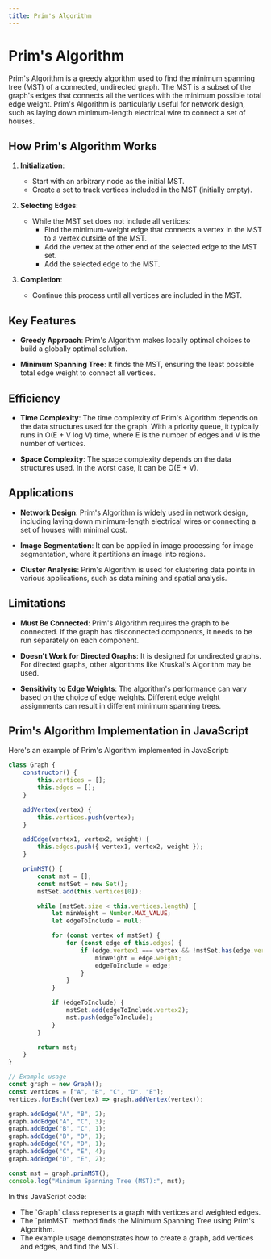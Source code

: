 ```yaml
---
title: Prim's Algorithm
---
```


# Prim's Algorithm

Prim's Algorithm is a greedy algorithm used to find the minimum spanning tree (MST) of a connected, undirected graph. The MST is a subset of the graph's edges that connects all the vertices with the minimum possible total edge weight. Prim's Algorithm is particularly useful for network design, such as laying down minimum-length electrical wire to connect a set of houses.

## How Prim's Algorithm Works

1. **Initialization**:
   - Start with an arbitrary node as the initial MST.
   - Create a set to track vertices included in the MST (initially empty).

2. **Selecting Edges**:
   - While the MST set does not include all vertices:
     - Find the minimum-weight edge that connects a vertex in the MST to a vertex outside of the MST.
     - Add the vertex at the other end of the selected edge to the MST set.
     - Add the selected edge to the MST.

3. **Completion**:
   - Continue this process until all vertices are included in the MST.

## Key Features

- **Greedy Approach**: Prim's Algorithm makes locally optimal choices to build a globally optimal solution.

- **Minimum Spanning Tree**: It finds the MST, ensuring the least possible total edge weight to connect all vertices.

## Efficiency

- **Time Complexity**: The time complexity of Prim's Algorithm depends on the data structures used for the graph. With a priority queue, it typically runs in O(E + V log V) time, where E is the number of edges and V is the number of vertices.

- **Space Complexity**: The space complexity depends on the data structures used. In the worst case, it can be O(E + V).

## Applications

- **Network Design**: Prim's Algorithm is widely used in network design, including laying down minimum-length electrical wires or connecting a set of houses with minimal cost.

- **Image Segmentation**: It can be applied in image processing for image segmentation, where it partitions an image into regions.

- **Cluster Analysis**: Prim's Algorithm is used for clustering data points in various applications, such as data mining and spatial analysis.

## Limitations

- **Must Be Connected**: Prim's Algorithm requires the graph to be connected. If the graph has disconnected components, it needs to be run separately on each component.

- **Doesn't Work for Directed Graphs**: It is designed for undirected graphs. For directed graphs, other algorithms like Kruskal's Algorithm may be used.

- **Sensitivity to Edge Weights**: The algorithm's performance can vary based on the choice of edge weights. Different edge weight assignments can result in different minimum spanning trees.

## Prim's Algorithm Implementation in JavaScript

Here's an example of Prim's Algorithm implemented in JavaScript:

```javascript
class Graph {
    constructor() {
        this.vertices = [];
        this.edges = [];
    }

    addVertex(vertex) {
        this.vertices.push(vertex);
    }

    addEdge(vertex1, vertex2, weight) {
        this.edges.push({ vertex1, vertex2, weight });
    }

    primMST() {
        const mst = [];
        const mstSet = new Set();
        mstSet.add(this.vertices[0]);

        while (mstSet.size < this.vertices.length) {
            let minWeight = Number.MAX_VALUE;
            let edgeToInclude = null;

            for (const vertex of mstSet) {
                for (const edge of this.edges) {
                    if (edge.vertex1 === vertex && !mstSet.has(edge.vertex2) && edge.weight < minWeight) {
                        minWeight = edge.weight;
                        edgeToInclude = edge;
                    }
                }
            }

            if (edgeToInclude) {
                mstSet.add(edgeToInclude.vertex2);
                mst.push(edgeToInclude);
            }
        }

        return mst;
    }
}

// Example usage
const graph = new Graph();
const vertices = ["A", "B", "C", "D", "E"];
vertices.forEach((vertex) => graph.addVertex(vertex));

graph.addEdge("A", "B", 2);
graph.addEdge("A", "C", 3);
graph.addEdge("B", "C", 1);
graph.addEdge("B", "D", 1);
graph.addEdge("C", "D", 1);
graph.addEdge("C", "E", 4);
graph.addEdge("D", "E", 2);

const mst = graph.primMST();
console.log("Minimum Spanning Tree (MST):", mst);
```

In this JavaScript code:

- The \`Graph\` class represents a graph with vertices and weighted edges.
- The \`primMST\` method finds the Minimum Spanning Tree using Prim's Algorithm.
- The example usage demonstrates how to create a graph, add vertices and edges, and find the MST.

